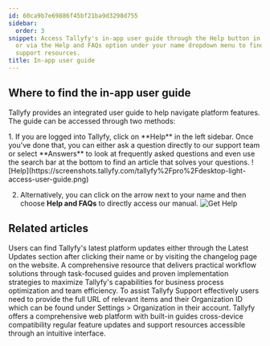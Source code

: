 ```yaml
---
id: 60ca9b7e69886f45bf21ba9d3298d755
sidebar:
  order: 3
snippet: Access Tallyfy's in-app user guide through the Help button in the left sidebar
  or via the Help and FAQs option under your name dropdown menu to find answers and
  support resources.
title: In-app user guide
---
```



## Where to find the in-app user guide

Tallyfy provides an integrated user guide to help navigate platform features. The guide can be accessed through two methods:

<Steps>
1. If you are logged into Tallyfy, click on **Help** in the left sidebar. Once you've done that, you can either ask a question directly to our support team or select **Answers** to look at frequently asked questions and even use the search bar at the bottom to find an article that solves your questions.
   ![Help](https://screenshots.tallyfy.com/tallyfy%2Fpro%2Fdesktop-light-access-user-guide.png)

2. Alternatively, you can click on the arrow next to your name and then choose **Help and FAQs** to directly access our manual.
   ![Get Help](https://screenshots.tallyfy.com/tallyfy%2Fpro%2Fdesktop-light-access-help-and-faqs.png)
</Steps>


## Related articles
<CardGrid>
<LinkTitleCard header="<b>Miscellaneous > Stay updated with Tallyfy's latest features</b>" href="/products/pro/miscellaneous/how-can-i-stay-updated-with-tallyfys-latest-features/" > Users can find Tallyfy's latest platform updates either through the Latest Updates section after clicking their name or by visiting the changelog page on the website. </LinkTitleCard>
<LinkTitleCard header="<b>Tutorials > How-to guides</b>" href="/products/pro/tutorials/how-to/" > A comprehensive resource that delivers practical workflow solutions through task-focused guides and proven implementation strategies to maximize Tallyfy's capabilities for business process optimization and team efficiency. </LinkTitleCard>
<LinkTitleCard header="<b>Support > Provide necessary info to Tallyfy's support team</b>" href="/products/pro/miscellaneous/support/how-to-provide-necessary-info-to-tallyfy-support/" > To assist Tallyfy Support effectively users need to provide the full URL of relevant items and their Organization ID which can be found under Settings > Organization in their account. </LinkTitleCard>
<LinkTitleCard header="<b>Tutorials > Key features</b>" href="/products/pro/tutorials/features/" > Tallyfy offers a comprehensive web platform with built-in guides cross-device compatibility regular feature updates and support resources accessible through an intuitive interface. </LinkTitleCard>
</CardGrid>